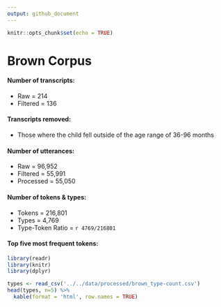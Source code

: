 ```yaml
---
output: github_document
---
```


```r
knitr::opts_chunk$set(echo = TRUE)
```

# Brown Corpus

#### Number of transcripts:
* Raw = 214
* Filtered = 136

#### Transcripts removed:  
* Those where the child fell outside of the age range of 36-96 months

#### Number of utterances:
* Raw = 96,952
* Filtered = 55,991
* Processed = 55,050
  
#### Number of tokens & types:
* Tokens = 216,801
* Types = 4,769
* Type-Token Ratio = `r 4769/216801`

#### Top five most frequent tokens:
```r
library(readr)
library(knitr)
library(dplyr)

types <- read_csv('../../data/processed/brown_type-count.csv')
head(types, n=5) %>% 
  kable(format = 'html', row.names = TRUE)

```

